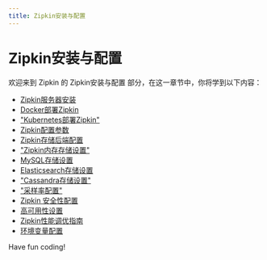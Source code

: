 ```yaml
---
title: Zipkin安装与配置
---
```


# Zipkin安装与配置

欢迎来到 Zipkin 的 Zipkin安装与配置 部分，在这一章节中，你将学到以下内容：

- [Zipkin服务器安装](./0-zipkin-server-installation.mdx)
- [Docker部署Zipkin](./1-docker-deployment-zipkin.mdx)
- ["Kubernetes部署Zipkin"](./2-kubernetes-deploys-zipkin.mdx)
- [Zipkin配置参数](./3-zipkin-configuration-parameters.mdx)
- [Zipkin存储后端配置](./4-storage-backend-configuration.mdx)
- ["Zipkin内存存储设置"](./5-memory-storage-settings.mdx)
- [MySQL存储设置](./6-mysql-storage-settings.mdx)
- [Elasticsearch存储设置](./7-elasticsearch-storage-settings.mdx)
- ["Cassandra存储设置"](./8-cassandra-storage-settings.mdx)
- ["采样率配置"](./9-sampling-rate-configuration.mdx)
- [Zipkin 安全性配置](./10-security-configuration.mdx)
- [高可用性设置](./11-high-availability-setup.mdx)
- [Zipkin性能调优指南](./12-performance-tuning.mdx)
- [环境变量配置](./13-environment-variable-configuration.mdx)

Have fun coding!